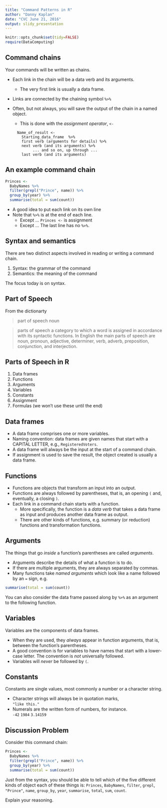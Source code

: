 ```yaml
---
title: "Command Patterns in R"
author: "Danny Kaplan"
date: "CVC June 21, 2016"
output: slidy_presentation
---
```


```r
knitr::opts_chunk$set(tidy=FALSE)
require(DataComputing)
```

## Command chains

Your commands will be written as chains.  

* Each link in the chain will be a data verb and its arguments.
    - The very first link is usually a data frame.
    
* Links are connected by the chaining symbol `%>%`

* Often, but not always, you will save the output of the chain in a named object.
    - This is done with the *assignment operator*, `<-`
```
    Name_of_result <-     
      Starting_data_frame  %>%    
      first verb (arguments for details) %>%   
      next verb (and its arguments) %>%    
           ... and so on, up through ...   
      last verb (and its arguments)  
```

## An example command chain

```r
Princes <- 
  BabyNames %>%
  filter(grepl("Prince", name)) %>%
  group_by(year) %>%
  summarise(total = sum(count))
```

* A good idea to put each link on its own line
* Note that `%>%` is at the end of each line.
    - Except ... `Princes <-` is assignment
    - Except ... The last line has no `%>%`.
    
## Syntax and semantics

There are two distinct aspects involved in reading or writing a command chain.

1. Syntax: the grammar of the command
2. Semantics: the meaning of the command

The focus today is on syntax.

## Part of Speech

From the dictionarty 

> part of speech noun

> parts of speech a category to which a word is assigned in accordance with its syntactic functions. In English the main parts of speech are noun, pronoun, adjective, determiner, verb, adverb, preposition, conjunction, and interjection.

## Parts of Speech in R

#. Data frames
#. Functions
#. Arguments
#. Variables
#. Constants
#. Assignment
#. Formulas (we won't use these until the end)

## Data frames

* A data frame comprises one or more variables. 
* Naming convention: data frames are given names that start with a CAPITAL LETTER, e.g., `RegisteredVoters`.
* A data frame will always be the input at the start of a command chain.
* If assignment is used to save the result, the object created is usually a data frame.

## Functions

* Functions are objects that transform an input into an output.
* Functions are always followed by parentheses, that is, an opening  `(` and, eventually, a closing `)`.
* Each link in a command chain starts with a function.
    - More specifically, the function is a *data verb* that takes a data frame as input and produces another data frame as output.
    - There are other kinds of functions, e.g. summary (or reduction) functions and transformation functions.

## Arguments

The things that go *inside* a function's parentheses are called *arguments*.  

* Arguments describe the details of what a function is to do. 
* If there are multiple arguments, they are always separated by commas.
* Many functions take *named arguments* which look like a name followed by an `=` sign, e.g. 
```r
summarise(total = sum(count))
```

You can also consider the data frame passed along by `%>%` as an argument to the following function.

## Variables

Variables are the components of data frames.

* When they are used, they *always* appear in function arguments, that is, between the function's parentheses.
* A good convention is for variables to have names that start with a lower-case letter.  The convention is *not* universally followed.
* Variables will *never* be followed by `(`.

## Constants

Constants are single values, most commonly a number or a character string. 

* Character strings will always be in quotation marks,     
   `"like this."`  
* Numerals are the written form of numbers, for instance.    
    `-42` 
    `1984` 
    `3.14159` 

## Discussion Problem

Consider this command chain:
```r
Princes <- 
  BabyNames %>%
  filter(grepl("Prince", name)) %>%
  group_by(year) %>%
  summarise(total = sum(count))
```

Just from the syntax, you should be able to tell which of the five different kinds of object each of these things is: `Princes`, `BabyNames`, `filter`, `grepl`, `"Prince"`, `name`, `group_by`, `year`, `summarise`, `total`, `sum`, `count`.

Explain your reasoning.

